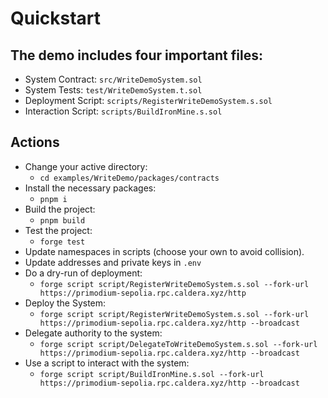 # Quickstart

## The demo includes four important files:

- System Contract: `src/WriteDemoSystem.sol`
- System Tests: `test/WriteDemoSystem.t.sol`
- Deployment Script: `scripts/RegisterWriteDemoSystem.s.sol`
- Interaction Script: `scripts/BuildIronMine.s.sol`

## Actions

- Change your active directory:
  - `cd examples/WriteDemo/packages/contracts`
- Install the necessary packages:
  - `pnpm i`
- Build the project:
  - `pnpm build`
- Test the project:
  - `forge test`
- Update namespaces in scripts (choose your own to avoid collision).
- Update addresses and private keys in `.env`
- Do a dry-run of deployment:
  - `forge script script/RegisterWriteDemoSystem.s.sol --fork-url https://primodium-sepolia.rpc.caldera.xyz/http`
- Deploy the System:
  - `forge script script/RegisterWriteDemoSystem.s.sol --fork-url https://primodium-sepolia.rpc.caldera.xyz/http --broadcast`
- Delegate authority to the system:
  - `forge script script/DelegateToWriteDemoSystem.s.sol --fork-url https://primodium-sepolia.rpc.caldera.xyz/http --broadcast`
- Use a script to interact with the system:
  - `forge script script/BuildIronMine.s.sol --fork-url https://primodium-sepolia.rpc.caldera.xyz/http --broadcast`

